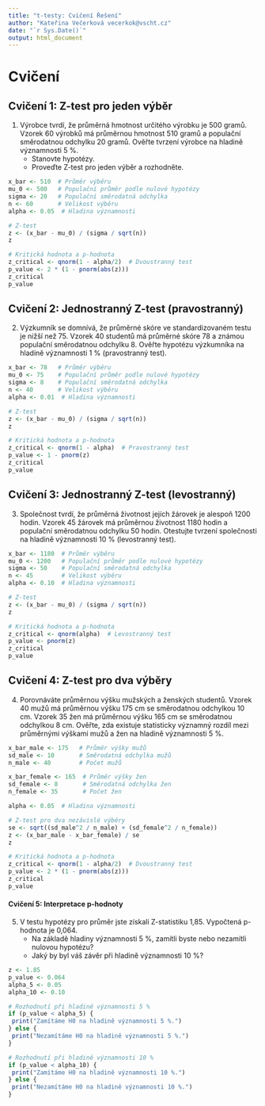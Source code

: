 ```yaml
---
title: "t-testy: Cvičení Řešení"
author: "Kateřina Večerková vecerkok@vscht.cz"
date: "`r Sys.Date()`"
output: html_document
---
```


# Cvičení

## **Cvičení 1: Z-test pro jeden výběr**
1. Výrobce tvrdí, že průměrná hmotnost určitého výrobku je 500 gramů. Vzorek 60 výrobků má průměrnou hmotnost 510 gramů a populační směrodatnou odchylku 20 gramů. Ověřte tvrzení výrobce na hladině významnosti 5 %.
   - Stanovte hypotézy.
   - Proveďte Z-test pro jeden výběr a rozhodněte.

```r
x_bar <- 510  # Průměr výběru
mu_0 <- 500   # Populační průměr podle nulové hypotézy
sigma <- 20   # Populační směrodatná odchylka
n <- 60       # Velikost výběru
alpha <- 0.05  # Hladina významnosti

# Z-test
z <- (x_bar - mu_0) / (sigma / sqrt(n))
z

# Kritická hodnota a p-hodnota
z_critical <- qnorm(1 - alpha/2)  # Dvoustranný test
p_value <- 2 * (1 - pnorm(abs(z)))
z_critical
p_value
```

## **Cvičení 2: Jednostranný Z-test (pravostranný)**

2. Výzkumník se domnívá, že průměrné skóre ve standardizovaném testu je nižší než 75. Vzorek 40 studentů má průměrné skóre 78 a známou populační směrodatnou odchylku 8. Ověřte hypotézu výzkumníka na hladině významnosti 1 % (pravostranný test).

```r
x_bar <- 78   # Průměr výběru
mu_0 <- 75    # Populační průměr podle nulové hypotézy
sigma <- 8    # Populační směrodatná odchylka
n <- 40       # Velikost výběru
alpha <- 0.01  # Hladina významnosti

# Z-test
z <- (x_bar - mu_0) / (sigma / sqrt(n))
z

# Kritická hodnota a p-hodnota
z_critical <- qnorm(1 - alpha)  # Pravostranný test
p_value <- 1 - pnorm(z)
z_critical
p_value
```

## **Cvičení 3: Jednostranný Z-test (levostranný)**

3. Společnost tvrdí, že průměrná životnost jejích žárovek je alespoň 1200 hodin. Vzorek 45 žárovek má průměrnou životnost 1180 hodin a populační směrodatnou odchylku 50 hodin. Otestujte tvrzení společnosti na hladině významnosti 10 % (levostranný test).

```r
x_bar <- 1180  # Průměr výběru
mu_0 <- 1200   # Populační průměr podle nulové hypotézy
sigma <- 50    # Populační směrodatná odchylka
n <- 45        # Velikost výběru
alpha <- 0.10  # Hladina významnosti

# Z-test
z <- (x_bar - mu_0) / (sigma / sqrt(n))
z

# Kritická hodnota a p-hodnota
z_critical <- qnorm(alpha)  # Levostranný test
p_value <- pnorm(z)
z_critical
p_value
```

## **Cvičení 4: Z-test pro dva výběry**

4. Porovnáváte průměrnou výšku mužských a ženských studentů. Vzorek 40 mužů má průměrnou výšku 175 cm se směrodatnou odchylkou 10 cm. Vzorek 35 žen má průměrnou výšku 165 cm se směrodatnou odchylkou 8 cm.
   Ověřte, zda existuje statisticky významný rozdíl mezi průměrnými výškami mužů a žen na hladině významnosti 5 %.

```r
x_bar_male <- 175   # Průměr výšky mužů
sd_male <- 10       # Směrodatná odchylka mužů
n_male <- 40        # Počet mužů

x_bar_female <- 165  # Průměr výšky žen
sd_female <- 8       # Směrodatná odchylka žen
n_female <- 35       # Počet žen

alpha <- 0.05  # Hladina významnosti

# Z-test pro dva nezávislé výběry
se <- sqrt((sd_male^2 / n_male) + (sd_female^2 / n_female))
z <- (x_bar_male - x_bar_female) / se
z

# Kritická hodnota a p-hodnota
z_critical <- qnorm(1 - alpha/2)  # Dvoustranný test
p_value <- 2 * (1 - pnorm(abs(z)))
z_critical
p_value
```

#### **Cvičení 5: Interpretace p-hodnoty**

5. V testu hypotézy pro průměr jste získali Z-statistiku 1,85. Vypočtená p-hodnota je 0,064.
   * Na základě hladiny významnosti 5 %, zamítli byste nebo nezamítli nulovou hypotézu?
   * Jaký by byl váš závěr při hladině významnosti 10 %?

```r
z <- 1.85
p_value <- 0.064
alpha_5 <- 0.05
alpha_10 <- 0.10

# Rozhodnutí při hladině významnosti 5 %
if (p_value < alpha_5) {
 print("Zamítáme H0 na hladině významnosti 5 %.")  
} else {
 print("Nezamítáme H0 na hladině významnosti 5 %.")  
}

# Rozhodnutí při hladině významnosti 10 %
if (p_value < alpha_10) {
 print("Zamítáme H0 na hladině významnosti 10 %.")  
} else {
 print("Nezamítáme H0 na hladině významnosti 10 %.")  
}
```



